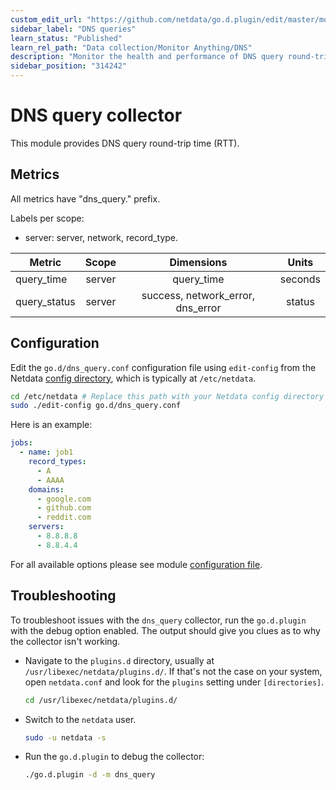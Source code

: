 ```yaml
---
custom_edit_url: "https://github.com/netdata/go.d.plugin/edit/master/modules/dnsquery/README.md"
sidebar_label: "DNS queries"
learn_status: "Published"
learn_rel_path: "Data collection/Monitor Anything/DNS"
description: "Monitor the health and performance of DNS query round-trip time with zero configuration, per-second metric granularity, and interactive visualizations."
sidebar_position: "314242"
---
```



# DNS query collector

This module provides DNS query round-trip time (RTT).

## Metrics

All metrics have "dns_query." prefix.

Labels per scope:

- server: server, network, record_type.

| Metric       | Scope  |            Dimensions             |  Units  |
|--------------|:------:|:---------------------------------:|:-------:|
| query_time   | server |            query_time             | seconds |
| query_status | server | success, network_error, dns_error | status  |

## Configuration

Edit the `go.d/dns_query.conf` configuration file using `edit-config` from the
Netdata [config directory](/docs/getting-started/manage-and-configure/configuration), which is typically at `/etc/netdata`.

```bash
cd /etc/netdata # Replace this path with your Netdata config directory
sudo ./edit-config go.d/dns_query.conf
```

Here is an example:

```yaml
jobs:
  - name: job1
    record_types:
      - A
      - AAAA
    domains:
      - google.com
      - github.com
      - reddit.com
    servers:
      - 8.8.8.8
      - 8.8.4.4
```

For all available options please see
module [configuration file](https://github.com/netdata/go.d.plugin/blob/master/config/go.d/dns_query.conf).

## Troubleshooting

To troubleshoot issues with the `dns_query` collector, run the `go.d.plugin` with the debug option enabled. The output
should give you clues as to why the collector isn't working.

- Navigate to the `plugins.d` directory, usually at `/usr/libexec/netdata/plugins.d/`. If that's not the case on
  your system, open `netdata.conf` and look for the `plugins` setting under `[directories]`.

  ```bash
  cd /usr/libexec/netdata/plugins.d/
  ```

- Switch to the `netdata` user.

  ```bash
  sudo -u netdata -s
  ```

- Run the `go.d.plugin` to debug the collector:

  ```bash
  ./go.d.plugin -d -m dns_query
  ```

